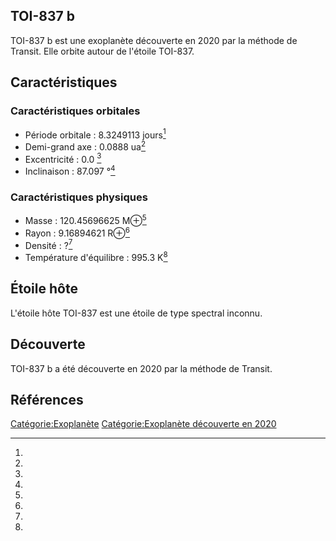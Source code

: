 == TOI-837 b ==

{{Infobox Exoplanète
| nom = TOI-837 b
| image = 
| légende = 
| étoile = TOI-837
| constellation = 
| ascension_droite = 
| déclinaison = 
| distance = ?
| type_spectral = ?
| masse = 120.45696625 M⊕<ref></ref>
| rayon = 9.16894621 R⊕<ref></ref>
| densité = ?<ref></ref>
| gravité = ?<ref></ref>
| température = 995.3 K<ref></ref>
| période = 8.3249113 j<ref></ref>
| demi_grand_axe = 0.0888 ua<ref></ref>
| excentricité = 0.0 <ref></ref>
| inclinaison = 87.097 °<ref></ref>
| méthode_découverte = Transit
| date_découverte = 2020
| statut = Confirmée
}}

TOI-837 b est une exoplanète découverte en 2020 par la méthode de Transit. Elle orbite autour de l'étoile TOI-837.

== Caractéristiques ==

=== Caractéristiques orbitales ===
* Période orbitale : 8.3249113 jours<ref></ref>
* Demi-grand axe : 0.0888 ua<ref></ref>
* Excentricité : 0.0 <ref></ref>
* Inclinaison : 87.097 °<ref></ref>

=== Caractéristiques physiques ===
* Masse : 120.45696625 M⊕<ref></ref>
* Rayon : 9.16894621 R⊕<ref></ref>
* Densité : ?<ref></ref>
* Température d'équilibre : 995.3 K<ref></ref>

== Étoile hôte ==

{{Infobox Étoile
| nom = TOI-837
| image = 
| légende = 
| constellation = 
| ascension_droite = 
| déclinaison = 
| distance = ?
| type_spectral = ?
| magnitude_absolue = 
| magnitude_apparente = 
| masse = ?<ref></ref>
| rayon = ?<ref></ref>
| température = ?<ref></ref>
| métallicité = ?<ref></ref>
| âge = ?<ref></ref>
}}

L'étoile hôte TOI-837 est une étoile de type spectral inconnu.

== Découverte ==

TOI-837 b a été découverte en 2020 par la méthode de Transit.

== Références ==
<references />

[[Catégorie:Exoplanète]]
[[Catégorie:Exoplanète découverte en 2020]]
